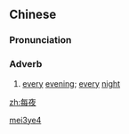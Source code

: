 {{also|毎夜}}
==Chinese==
{{zh-forms}}

===Pronunciation===
{{zh-pron
|m=měiyè
|c=mui5 je6
|cat=adv
}}

===Adverb===
{{zh-adv}}

# {{lb|zh|literary}} [[every]] [[evening]]; [[every]] [[night]]

[[Category:Mandarin literary terms|mei3ye4]]

[[zh:每夜]]